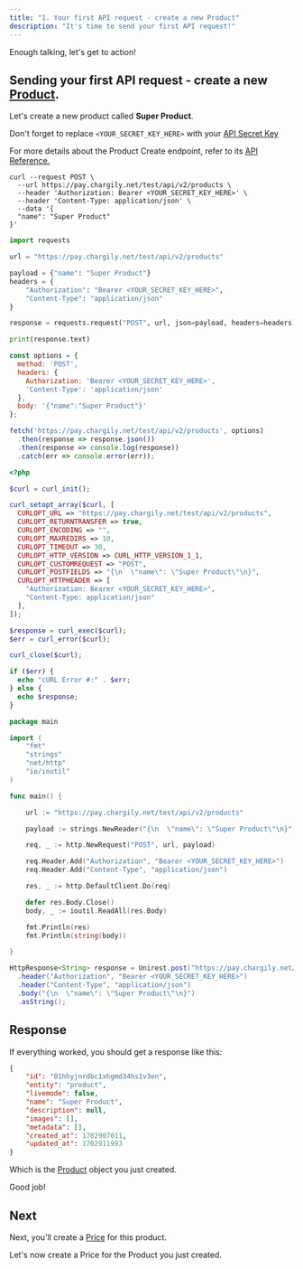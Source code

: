 ```yaml
---
title: "1. Your first API request - create a new Product"
description: "It's time to send your first API request!"
---
```


Enough talking, let's get to action!

## Sending your first API request - create a new [Product](/pay-v2/api-reference/products/product-object "Product").

Let's create a new product called **Super Product**.

<Note>Don't forget to replace `<YOUR_SECRET_KEY_HERE>` with your [API Secret Key](/pay-v2/api-keys "API Secret Key")</Note>

<Tip>For more details about the Product Create endpoint, refer to its [API Reference.](/pay-v2/api-reference/products/create "API Reference.")</Tip>

<CodeGroup>

```curl cURL
curl --request POST \
  --url https://pay.chargily.net/test/api/v2/products \
  --header 'Authorization: Bearer <YOUR_SECRET_KEY_HERE>' \
  --header 'Content-Type: application/json' \
  --data '{
  "name": "Super Product"
}'
```

```python Python
import requests

url = "https://pay.chargily.net/test/api/v2/products"

payload = {"name": "Super Product"}
headers = {
    "Authorization": "Bearer <YOUR_SECRET_KEY_HERE>",
    "Content-Type": "application/json"
}

response = requests.request("POST", url, json=payload, headers=headers)

print(response.text)
```

```javascript JavaScript
const options = {
  method: 'POST',
  headers: {
    Authorization: 'Bearer <YOUR_SECRET_KEY_HERE>',
    'Content-Type': 'application/json'
  },
  body: '{"name":"Super Product"}'
};

fetch('https://pay.chargily.net/test/api/v2/products', options)
  .then(response => response.json())
  .then(response => console.log(response))
  .catch(err => console.error(err));
```

```php PHP
<?php

$curl = curl_init();

curl_setopt_array($curl, [
  CURLOPT_URL => "https://pay.chargily.net/test/api/v2/products",
  CURLOPT_RETURNTRANSFER => true,
  CURLOPT_ENCODING => "",
  CURLOPT_MAXREDIRS => 10,
  CURLOPT_TIMEOUT => 30,
  CURLOPT_HTTP_VERSION => CURL_HTTP_VERSION_1_1,
  CURLOPT_CUSTOMREQUEST => "POST",
  CURLOPT_POSTFIELDS => "{\n  \"name\": \"Super Product\"\n}",
  CURLOPT_HTTPHEADER => [
    "Authorization: Bearer <YOUR_SECRET_KEY_HERE>",
    "Content-Type: application/json"
  ],
]);

$response = curl_exec($curl);
$err = curl_error($curl);

curl_close($curl);

if ($err) {
  echo "cURL Error #:" . $err;
} else {
  echo $response;
}
```

```go GO
package main

import (
	"fmt"
	"strings"
	"net/http"
	"io/ioutil"
)

func main() {

	url := "https://pay.chargily.net/test/api/v2/products"

	payload := strings.NewReader("{\n  \"name\": \"Super Product\"\n}")

	req, _ := http.NewRequest("POST", url, payload)

	req.Header.Add("Authorization", "Bearer <YOUR_SECRET_KEY_HERE>")
	req.Header.Add("Content-Type", "application/json")

	res, _ := http.DefaultClient.Do(req)

	defer res.Body.Close()
	body, _ := ioutil.ReadAll(res.Body)

	fmt.Println(res)
	fmt.Println(string(body))

}
```

```java Java
HttpResponse<String> response = Unirest.post("https://pay.chargily.net/test/api/v2/products")
  .header("Authorization", "Bearer <YOUR_SECRET_KEY_HERE>")
  .header("Content-Type", "application/json")
  .body("{\n  \"name\": \"Super Product\"\n}")
  .asString();
```

</CodeGroup>

## Response

If everything worked, you should get a response like this:

```json json
{
    "id": "01hhyjnrdbc1xhgmd34hs1v3en",
    "entity": "product",
    "livemode": false,
    "name": "Super Product",
    "description": null,
    "images": [],
    "metadata": [],
    "created_at": 1702907011,
    "updated_at": 1702911993
}
```
Which is the [Product](/pay-v2/api-reference/products/product-object "Product") object you just created.  

Good job!

## Next

Next, you'll create a [Price](/pay-v2/api-reference/prices/price-object "Price") for this product.

<Card title="Create a price" icon="money-bill-1-wave" href="/pay-v2/create-a-price">
  Let's now create a Price for the Product you just created.
</Card>
